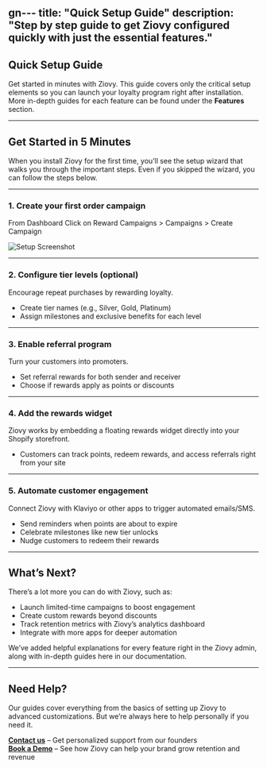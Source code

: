 gn---
title: "Quick Setup Guide"
description: "Step by step guide to get Ziovy configured quickly with just the essential features."
---

## Quick Setup Guide  

Get started in minutes with Ziovy. This guide covers only the critical setup elements so you can launch your loyalty program right after installation. More in-depth guides for each feature can be found under the **Features** section.  

---

## Get Started in 5 Minutes  

When you install Ziovy for the first time, you’ll see the setup wizard that walks you through the important steps. Even if you skipped the wizard, you can follow the steps below.  

---

### 1. Create your first order campaign 

From Dashboard Click on Reward Campaigns > Campaigns > Create Campaign

![Setup Screenshot](/images/img1.png)


 

---

### 2. Configure tier levels (optional)  
Encourage repeat purchases by rewarding loyalty.  
- Create tier names (e.g., Silver, Gold, Platinum)  
- Assign milestones and exclusive benefits for each level  

---

### 3. Enable referral program  
Turn your customers into promoters.  
- Set referral rewards for both sender and receiver  
- Choose if rewards apply as points or discounts  

---

### 4. Add the rewards widget  
Ziovy works by embedding a floating rewards widget directly into your Shopify storefront.  
- Customers can track points, redeem rewards, and access referrals right from your site  

---

### 5. Automate customer engagement  
Connect Ziovy with Klaviyo or other apps to trigger automated emails/SMS.  
- Send reminders when points are about to expire  
- Celebrate milestones like new tier unlocks  
- Nudge customers to redeem their rewards  

---

## What’s Next?  

There’s a lot more you can do with Ziovy, such as:  
- Launch limited-time campaigns to boost engagement  
- Create custom rewards beyond discounts  
- Track retention metrics with Ziovy’s analytics dashboard  
- Integrate with more apps for deeper automation  

We’ve added helpful explanations for every feature right in the Ziovy admin, along with in-depth guides here in our documentation.  

---

## Need Help?  

Our guides cover everything from the basics of setting up Ziovy to advanced customizations. But we’re always here to help personally if you need it.  

**[Contact us](mailto:jishnu@ziovy.com)** – Get personalized support from our founders  
**[Book a Demo](https://calendly.com/jishnu-ziovy/get-started-today?month=2025-09)** – See how Ziovy can help your brand grow retention and revenue  

